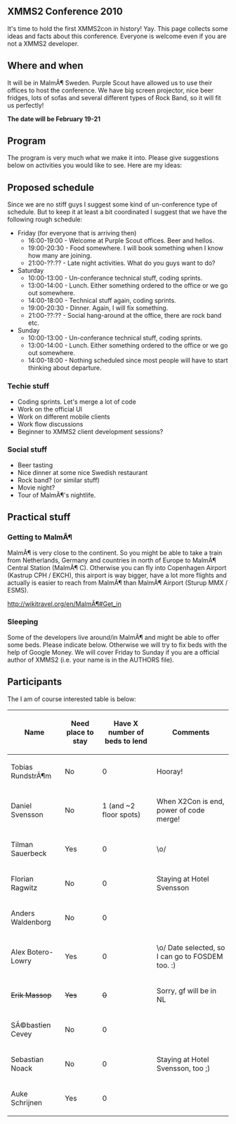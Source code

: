 == XMMS2 Conference 2010 ==
It's time to hold the first XMMS2con in history! Yay. This page collects some ideas and facts about this conference. Everyone is welcome even if you are not a XMMS2 developer.

== Where and when ==
It will be in MalmÃ¶ Sweden. Purple Scout have allowed us to use their offices to host the conference. We have big screen projector, nice beer fridges, lots of sofas and several different types of Rock Band, so it will fit us perfectly!

'''The date will be February 19-21'''

== Program ==
The program is very much what we make it into. Please give suggestions below on activities you would like to see. Here are my ideas:

== Proposed schedule ==
Since we are no stiff guys I suggest some kind of un-conference type of schedule. But to keep it at least a bit coordinated I suggest that we have the following rough schedule:

* Friday (for everyone that is arriving then)
** 16:00-19:00 - Welcome at Purple Scout offices. Beer and hellos.
** 19:00-20:30 - Food somewhere. I will book something when I know how many are joining.
** 21:00-??:?? - Late night activities. What do you guys want to do?
* Saturday
** 10:00-13:00 - Un-conferance technical stuff, coding sprints.
** 13:00-14:00 - Lunch. Either something ordered to the office or we go out somewhere.
** 14:00-18:00 - Technical stuff again, coding sprints.
** 19:00-20:30 - Dinner. Again, I will fix something.
** 21:00-??:?? - Social hang-around at the office, there are rock band etc.
* Sunday
** 10:00-13:00 - Un-conferance technical stuff, coding sprints.
** 13:00-14:00 - Lunch. Either something ordered to the office or we go out somewhere.
** 14:00-18:00 - Nothing scheduled since most people will have to start thinking about departure.

=== Techie stuff ===
* Coding sprints. Let's merge a lot of code
* Work on the official UI
* Work on different mobile clients
* Work flow discussions
* Beginner to XMMS2 client development sessions?

=== Social stuff ===
* Beer tasting
* Nice dinner at some nice Swedish restaurant
* Rock band? (or similar stuff)
* Movie night?
* Tour of MalmÃ¶'s nightlife.

== Practical stuff ==

=== Getting to MalmÃ¶ ===
MalmÃ¶ is very close to the continent. So you might be able to take a train from Netherlands, Germany and countries in north of Europe to MalmÃ¶ Central Station (MalmÃ¶ C). Otherwise you can fly into Copenhagen Airport (Kastrup CPH / EKCH), this airport is way bigger, have a lot more flights and actually is easier to reach from MalmÃ¶ than MalmÃ¶ Airport (Sturup MMX / ESMS).

http://wikitravel.org/en/MalmÃ¶#Get_in

=== Sleeping ===
Some of the developers live around/in MalmÃ¶ and might be able to offer some beds. Please indicate below. Otherwise we will try to fix beds with the help of Google Money. We will cover Friday to Sunday if you are a official author of XMMS2 (i.e. your name is in the AUTHORS file).

== Participants ==

The I am of course interested table is below:

{| class="wikitable" style="margin: 1em auto 1em auto;"
|+
! Name
! Need place to stay
! Have X number of beds to lend
! Comments
|-
| Tobias RundstrÃ¶m 
| No 
| 0 
| Hooray!
|-
| Daniel Svensson
| No
| 1 (and ~2 floor spots)
| When X2Con is end, power of code merge!
|-
| Tilman Sauerbeck
| Yes
| 0
| \o/
|-
| Florian Ragwitz
| No
| 0
| Staying at Hotel Svensson
|-
| Anders Waldenborg
| No
| 0
| 
|-
| Alex Botero-Lowry
| Yes
| 0
| \o/ Date selected, so I can go to FOSDEM too. :)
|-
| <del>Erik Massop</del>
| <del>Yes</del>
| <del>0</del>
| Sorry, gf will be in NL
|-
| SÃ©bastien Cevey
| No
| 0
|
|-
| Sebastian Noack
| No
| 0
| Staying at Hotel Svensson, too ;)
|-
| Auke Schrijnen
| Yes
| 0
|
|}